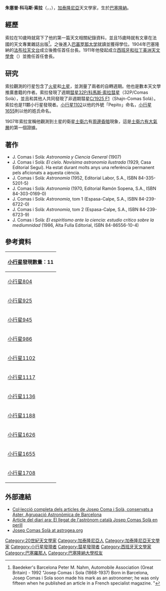 {{Infobox scientist
|name              = 朱塞普·科马斯·索拉<br />Josep Comas i Solà
|image             = Josep Comas Sola.jpg
|image_size       = 200px
|caption           =
|birth_date        = {{birth date|1868|12|17|df=yes}}
|birth_place       = [[西班牙|西班牙]][[巴塞隆納|巴塞隆納]]
|death_date        = {{death date and age|1937|12|2|1868|12|17|df=yes}}
|death_place       = [[西班牙|西班牙]][[巴塞隆納|巴塞隆納]]
|residence         =
|citizenship       =
|nationality       = 
|ethnicity         =
|field             = [[天文学|天文学]]
|work_institutions = [[法布拉天文台|法布拉天文台]]<br>[[西班牙和拉丁美洲天文學會|西班牙和拉丁美洲天文學會]]
|alma_mater        = [[巴塞罗那大学|巴塞罗那大学]]
|doctoral_advisor  =
|doctoral_students =
|known_for         = 
|author_abbrev_bot =
|author_abbrev_zoo =
|influences        =
|influenced        =
|prizes            =
|religion          =
|footnotes         =
|signature         =
}}

'''朱塞普·科马斯·索拉'''（{{lang-ca|'''Josep Comas i Solà'''}}，{{IPA-ca|ʒuˈzɛp ˈkoməs}}，{{bd|1868年|12月17日|1937年|12月2日}}），[[加泰隆尼亞|加泰隆尼亞]]天文學家，生於[[巴塞隆納|巴塞隆納]]。

== 經歷 ==
索拉在10歲時就寫下了他的第一篇天文相關紀錄資料，並且15歲時就有文章在法國的天文專業雜誌出版<ref>Baedeker's Barcelona Peter M. Nahm, Automobile Association (Great Britain) - 1992 "Josep Comas i Sola (1868-1937) Born in Barcelona, Josep Comas i Sola soon made his mark as an astronomer; he was only fifteen when he published an article in a French specialist magazine. "</ref>。之後進入[[巴塞罗那大学|巴塞罗那大学]]就讀並獲得學位。1904年巴塞隆納的[[法布拉天文台|法布拉天文台]]成立後擔任首任台長。1911年他發起成立[[西班牙和拉丁美洲天文學會|西班牙和拉丁美洲天文學會]]（{{lang-es|Sociedad Astrónomica de España y América}}）並擔任首任會長。

== 研究 ==
索拉觀測的行星包含了[[火星|火星]]和[[土星|土星]]，並測量了兩者的自轉週期。他也是數本天文學推廣書籍的作者。索拉發現了週期[[彗星|彗星]][[32P/科馬斯·索拉彗星|32P/科馬斯·索拉彗星]]（32P/Comas Solà），並且和其他人共同發現了非週期彗星[[C/1925_F1|C/1925 F1]]（Shajn-Comas Solá）。索拉也是11顆小行星發現者。[[小行星1102|小行星1102]]以他的外號「Pepito」命名，[[小行星1655|小行星1655]]則以他的姓氏命名。

1907年索拉宣稱他觀測到土星的衛星[[土衛六|土衛六]]有[[周邊昏暗|周邊昏暗]]現象，這是[[土衛六大氣層|土衛六有大氣層]]的第一個證據。

== 著作 ==
* J. Comas i Solà: ''Astronomía y Ciencia General'' (1907)
* J. Comas i Solà: ''El cielo. Novísima astronomía ilustrada'' (1929, Casa Editorial Seguí). Ha estat durant molts anys una referència permanent pels aficionats a aquesta ciència.
* J. Comas i Solà: ''Astronomía'' (1952, Editorial Labor, S.A., ISBN 84-335-5201-5)
* J. Comas i Solà: ''Astronomía'' (1970, Editorial Ramón Sopena, S.A., ISBN 84-303-0169-0)
* J. Comas i Solà: ''Astronomía'', tom 1 (Espasa-Calpe, S.A., ISBN 84-239-6722-0) 
* J. Comas i Solà: ''Astronomía'', tom 2 (Espasa-Calpe, S.A., ISBN 84-239-6723-9)
* J. Comas i Solà: ''El espiritismo ante la ciencia: estudio crítico sobre la mediumnidad'' (1986, Alta Fulla Editorial, ISBN 84-86556-10-4)

== 參考資料 ==
{{reflist}}

{| class="wikitable collapsible collapsed"
! colspan=3 | [[小行星|小行星]]發現數量：11
|-
| [[小行星804|小行星804]] || 1915年3月20日
|-
| [[小行星925|小行星925]] || 1920年1月13日
|-
| [[小行星945|小行星945]] || 1921年2月3日
|-
| [[小行星986|小行星986]] || 1922年10月19日
|-
| [[小行星1102|小行星1102]] || 1928年11月5日
|-
| [[小行星1117|小行星1117]] || 1927年5月24日
|-
| [[小行星1136|小行星1136]] || 1929年10月30日
|-
| [[小行星1188|小行星1188]] || 1930年9月30日
|-
| [[小行星1626|小行星1626]] || 1927年1月10日
|-
| [[小行星1655|小行星1655]] || 1929年11月28日
|-
| [[小行星1708|小行星1708]] || 1929年12月1日
|}
== 外部連結 ==
{{commonscat|Josep Comas i Solà}}
* [https://web.archive.org/web/20090415072451/http://www.aster.org/htm/cat/comas.htm Col·lecció completa dels articles de Josep Coma i Solà, conservats a Aster, Agrupació Astronòmica de Barcelona]
* [https://web.archive.org/web/20131224095603/http://ciencia.ara.cat/blog/2012/05/05/el-llegat-de-lastronom-catala-josep-comas-sola-en-perill/ Article del diari ara: El llegat de l'astrònom català Josep Comas Solà en perill]
* [https://web.archive.org/web/20100620000851/http://www.astrogea.org/ipa/galeria/comas-sola/index.html Josep Comas Solà at astrogea.org] {{ca icon}}

{{Authority control}}

{{DEFAULTSORT:Comas i Sola, Josep}}
[[Category:20世紀天文學家|Category:20世紀天文學家]]
[[Category:加泰隆尼亞人|Category:加泰隆尼亞人]]
[[Category:加泰隆尼亞天文學家|Category:加泰隆尼亞天文學家]]
[[Category:小行星發現者|Category:小行星發現者]]
[[Category:彗星發現者|Category:彗星發現者]]
[[Category:西班牙天文學家|Category:西班牙天文學家]]
[[Category:巴塞羅那人|Category:巴塞羅那人]]
[[Category:巴塞隆納大學校友|Category:巴塞隆納大學校友]]
